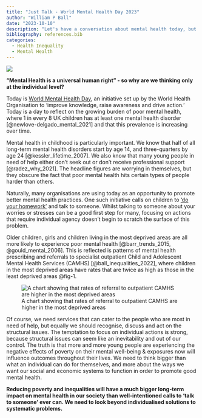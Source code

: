 ---
title: "Just Talk - World Mental Health Day 2023"
author: "William P Ball"
date: "2023-10-10"
description: "Let's have a conversation about mental health today, but make it about health equity"
bibliography: references.bib
categories:
  - Health Inequality
  - Mental Health
---

![](featured.jpg)

**"Mental Health is a universal human right" - so why are we thinking only at the individual level?**

Today is [World Mental Health Day](https://www.who.int/campaigns/world-mental-health-day/2023), an initiative set up by the World Health Organisation to 'improve knowledge, raise awareness and drive action.' Today is a day to reflect on the growing burden of poor mental health, where 1 in every 8 UK children has at least one mental health disorder [@newlove-delgado_mental_2021] and that this prevalence is increasing over time.

Mental health in childhood is particularly important. We know that half of all long-term mental health disorders start by age 14, and three-quarters by age 24 [@kessler_lifetime_2007]. We also know that many young people in need of help either don't seek out or don't receive professional support [@radez_why_2021]. The headline figures are worrying in themselves, but they obscure the fact that poor mental health hits certain types of people harder than others.

Naturally, many organisations are using today as an opportunity to promote better mental health practices. One such initiative calls on children to ['do your homework'](https://www.itv.com/britaingettalking/schools.html) and talk to someone. Whilst talking to someone about your worries or stresses can be a good first step for many, focusing on actions that require individual agency doesn't begin to scratch the surface of this problem.

Older children, girls and children living in the most deprived areas are all more likely to experience poor mental health [@barr_trends_2015, @gould_mental_2006]. This is reflected is patterns of mental health prescribing and referrals to specialist outpatient Child and Adolescent Mental Health Services (CAMHS) [@ball_inequalities_2022], where children in the most deprived areas have rates that are twice as high as those in the least deprived areas @fig-1.

![A chart showing that rates of referral to outpatient CAMHS are higher in the most deprived areas](refs_simd.png){#fig-1}

Of course, we need services that can cater to the people who are most in need of help, but equally we should recognise, discuss and act on the structural issues. The temptation to focus on individual actions is strong, because structural issues can seem like an inevitability and out of our control. The truth is that more and more young people are experiencing the negative effects of poverty on their mental well-being & exposures now will influence outcomes throughout their lives. We need to think bigger than what an individual can do for themselves, and more about the ways we want our social and economic systems to function in order to promote good mental health.

**Reducing poverty and inequalities will have a much bigger long-term impact on mental health in our society than well-intentioned calls to 'talk to someone' ever can. We need to look beyond individualised solutions to systematic problems.**